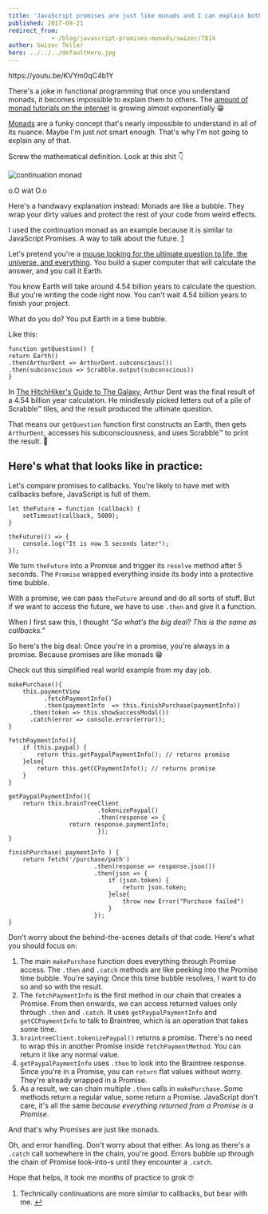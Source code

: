 ```yaml
---
title: 'JavaScript promises are just like monads and I can explain both in less than 2 minutes'
published: 2017-09-21
redirect_from: 
            - /blog/javascript-promises-monads/swizec/7814
author: Swizec Teller
hero: ../../../defaultHero.jpg
---
```

https&#x3A;//youtu.be/KVYm0qC4b1Y



There's a joke in functional programming that once you understand monads, it becomes impossible to explain them to others. The [amount of monad tutorials on the internet](https://wiki.haskell.org/Monad_tutorials_timeline) is growing almost exponentially 😁



[Monads](https://en.wikipedia.org/wiki/Monad_(functional_programming)) are a funky concept that's nearly impossible to understand in all of its nuance. Maybe I'm just not smart enough. That's why I'm not going to explain any of that.



Screw the mathematical definition. Look at this shit 👇



![continuation monad](https://wikimedia.org/api/rest_v1/media/math/render/svg/9adf49871aefe9b313db56ab037c1a3dc2840c73)



o.O wat O.o



Here's a handwavy explanation instead: Monads are like a bubble. They wrap your dirty values and protect the rest of your code from weird effects.



I used the continuation monad as an example because it is similar to JavaScript Promises. A way to talk about the future. [1](#fn1)



Let's pretend you're a [mouse looking for the ultimate question to life, the universe, and everything](http://hitchhikers.wikia.com/wiki/Mice). You build a super computer that will calculate the answer, and you call it Earth.



You know Earth will take around 4.54 billion years to calculate the question. But you're writing the code right now. You can't wait 4.54 billion years to finish your project.



What do you do? You put Earth in a time bubble.



Like this:



```
function getQuestion() {
return Earth()
.then(ArthurDent => ArthurDent.subconscious())
.then(subconscious => Scrabble.output(subconscious))
}
```



In [The HitchHiker's Guide to The Galaxy](http://hitchhikers.wikia.com/wiki/Ultimate_Question), Arthur Dent was the final result of a 4.54 billion year calculation. He mindlessly picked letters out of a pile of Scrabble™ tiles, and the result produced the ultimate question.



That means our `getQuestion` function first constructs an Earth, then gets `ArthurDent`, accesses his subconsciousness, and uses Scrabble™ to print the result. 🤙



## Here's what that looks like in practice:



Let's compare promises to callbacks. You're likely to have met with callbacks before, JavaScript is full of them.



```
let theFuture = function (callback) {
    setTimeout(callback, 5000);
}

theFuture(() => {
    console.log("It is now 5 seconds later");
});
```



We turn `theFuture` into a Promise and trigger its `resolve` method after 5 seconds. The `Promise` wrapped everything inside its body into a protective time bubble.



With a promise, we can pass `theFuture` around and do all sorts of stuff. But if we want to access the future, we have to use `.then` and give it a function.



When I first saw this, I thought _"So what's the big deal? This is the same as callbacks.”_



So here's the big deal: Once you're in a promise, you're always in a promise. Because promises are like monads 😁



Check out this simplified real world example from my day job.



```
makePurchase(){
    this.paymentView
          .fetchPaymentInfo()
          .then(paymentInfo  => this.finishPurchase(paymentInfo))
      .then(token => this.showSuccessModal())
      .catch(error => console.error(error));
}

fetchPaymentInfo(){
    if (this.paypal) {
        return this.getPaypalPaymentInfo(); // returns promise
    }else{
        return this.getCCPaymentInfo(); // returns promise
    }
}

getPaypalPaymentInfo(){
    return this.brainTreeClient
                         .tokenizePaypal()
                         .then(response => {
                 return response.paymentInfo; 
                         });
}

finishPurchase( paymentInfo ) {
    return fetch('/purchase/path')
                        .then(response => response.json())
                        .then(json => {
                            if (json.token) {
                                return json.token;
                            }else{
                                throw new Error("Purchase failed")
                            }
                        });
}
```



Don't worry about the behind-the-scenes details of that code. Here's what you should focus on:



1. The main `makePurchase` function does everything through Promise access. The `.then` and `.catch` methods are like peeking into the Promise time bubble. You're saying: Once this time bubble resolves, I want to do so and so with the result.
2. The `fetchPaymentInfo` is the first method in our chain that creates a Promise. From then onwards, we can access returned values only through `.then` and `.catch`. It uses `getPaypalPaymentInfo` and `getCCPaymentInfo` to talk to Braintree, which is an operation that takes some time.
3. `braintreeClient.tokenizePaypal()` returns a promise. There's no need to wrap this in another Promise inside `fetchPaymentMethod`. You can return it like any normal value.
4. `getPaypalPaymentInfo` uses `.then` to look into the Braintree response. Since you're in a Promise, you can `return` flat values without worry. They're already wrapped in a Promise.
5. As a result, we can chain multiple `.then` calls in `makePurchase`. Some methods return a regular value, some return a Promise. JavaScript don't care, it's all the same _because everything returned from a Promise is a Promise_.



And that's why Promises are just like monads.



Oh, and error handling. Don't worry about that either. As long as there's a `.catch` call somewhere in the chain, you're good. Errors bubble up through the chain of Promise look-into-s until they encounter a `.catch`.



Hope that helps, it took me months of practice to grok 🤓



1. Technically continuations are more similar to callbacks, but bear with me. [↩](#ffn1)